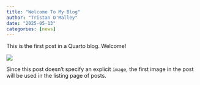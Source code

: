 ```yaml
---
title: "Welcome To My Blog"
author: "Tristan O'Malley"
date: "2025-05-13"
categories: [news]
---
```


This is the first post in a Quarto blog. Welcome!

![](thumbnail.jpg)

Since this post doesn't specify an explicit `image`, the first image in the post will be used in the listing page of posts.
